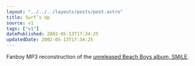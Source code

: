 ```yaml
---
layout: "../../../layouts/posts/post.astro"
title: Surf’s Up
source: v1
tags: ["v1"]
datePublished: 2002-05-13T17:34:25
updatedDate: 2002-05-13T17:34:25
---
```


Fanboy MP3 reconstruction of the [unreleased Beach Boys album, SMiLE][1].

[1]: http://users2.ev1.net/~bigrynz/ "Beach Boys SMiLE information and MP3s"
